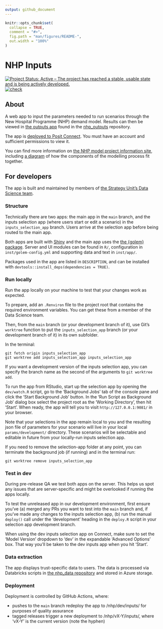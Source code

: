 ```yaml
---
output: github_document
---
```


<!-- README.md is generated from README.Rmd. Please edit that file -->

```r
knitr::opts_chunk$set(
  collapse = TRUE,
  comment = "#>",
  fig.path = "man/figures/README-",
  out.width = "100%"
)
```

# NHP Inputs

<!-- badges: start -->
[![Project Status: Active – The project has reached a stable, usable state and is being actively developed.](https://www.repostatus.org/badges/latest/active.svg)](https://www.repostatus.org/#active)
[![check](https://github.com/The-Strategy-Unit/nhp_inputs/actions/workflows/check.yaml/badge.svg)](https://github.com/The-Strategy-Unit/nhp_inputs/actions/workflows/check.yaml)
<!-- badges: end -->

## About

A web app to input the parameters needed to run scenarios through the New Hospital Programme (NHP) demand model.
Results can then be viewed in [the outputs app](https://connect.strategyunitwm.nhs.uk/nhp/outputs/) found in the [nhp_outputs](https://github.com/The-Strategy-Unit/nhp_outputs) repository.

The app is [deployed to Posit Connect](https://connect.strategyunitwm.nhs.uk/nhp/inputs/).
You must have an account and sufficient permissions to view it.

You can find more information on [the NHP model project information site](https://connect.strategyunitwm.nhs.uk/nhp/project_information/), including [a diagram](https://connect.strategyunitwm.nhs.uk/nhp/project_information/project_plan_and_summary/components-overview.html) of how the components of the modelling process fit together.

## For developers

The app is built and maintained by members of [the Strategy Unit's Data Science team](https://the-strategy-unit.github.io/data_science/).

### Structure

Technically there are two apps: the main app in the `main` branch, and the inputs selection app (where users start or edit a scenario) in the `inputs_selection_app` branch.
Users arrive at the selection app before being routed to the main app. 

Both apps are built with [Shiny](https://shiny.posit.co/) and the main app uses the [the {golem} package](https://thinkr-open.github.io/golem/). Server and UI modules can be found in `R/`, configuration in `inst/golem-config.yml` and supporting data and text in `inst/app/`.

Packages used in the app are listed in `DESCRIPTION`, and can be installed with `devtools::install_deps(dependencies = TRUE)`.

### Run locally

Run the app locally on your machine to test that your changes work as expected.

To prepare, add an `.Renviron` file to the project root that contains the required environment variables.
You can get these from a member of the Data Science team.

Then, from the `main` branch (or your development branch of it), use Git's `worktree` function to put the `inputs_selection_app` branch (or your development branch of it) in its own subfolder. 

In the terminal:

```
git fetch origin inputs_selection_app
git worktree add inputs_selection_app inputs_selection_app
```

If you want a development version of the inputs selection app, you can specify the branch name as the second of the arguments to `git worktree add`.

To run the app from RStudio, start up the selection app by opening the `dev/watch.R` script, go to the 'Background Jobs' tab of the console pane and click the 'Start Background Job' button.
In the 'Run Script as Background Job' dialog box select the project root as the 'Working Directory', then hit 'Start'.
When ready, the app will tell you to visit `http://127.0.0.1:9081/` in your browser.

Note that your selections in the app remain local to you and the resulting json file of parameters for your scenario will live in your local `params/development/` directory.
These scenarios will be selectable and editable in future from your locally-run inputs selection app.

If you need to remove the selection-app folder at any point, you can terminate the background job (if running) and in the terminal run:

```
git worktree remove inputs_selection_app
```

### Test in dev

During pre-release QA we test both apps on the server.
This helps us spot any issues that are server-specific and might be overlooked if running the apps locally.

To test the unreleased app in our development environment, first ensure you've (a) merged any PRs you want to test into the `main` branch and, if you've made any changes to the inputs selection app, (b) run the manual `deploy()` call under the 'development' heading in the `deploy.R` script in your selection app development branch.

When using the dev inputs selection app on Connect, make sure to set the 'Model Version' dropdown to 'dev' in the expandable 'Advanced Options' box.
That way you'll be taken to the dev inputs app when you hit 'Start'.

### Data extraction

The app displays trust-specific data to users.
The data is processed via Databricks scripts in [the nhp_data repository](https://github.com/The-Strategy-Unit/nhp_data) and stored in Azure storage.

### Deployment

Deployment is controlled by GitHub Actions, where:

* pushes to the `main` branch redeploy the app to /nhp/dev/inputs/ for purposes of quality assurance
* tagged releases trigger a new deployment to /nhp/vX-Y/inputs/, where 'vX-Y' is the current version (note the hyphen)
